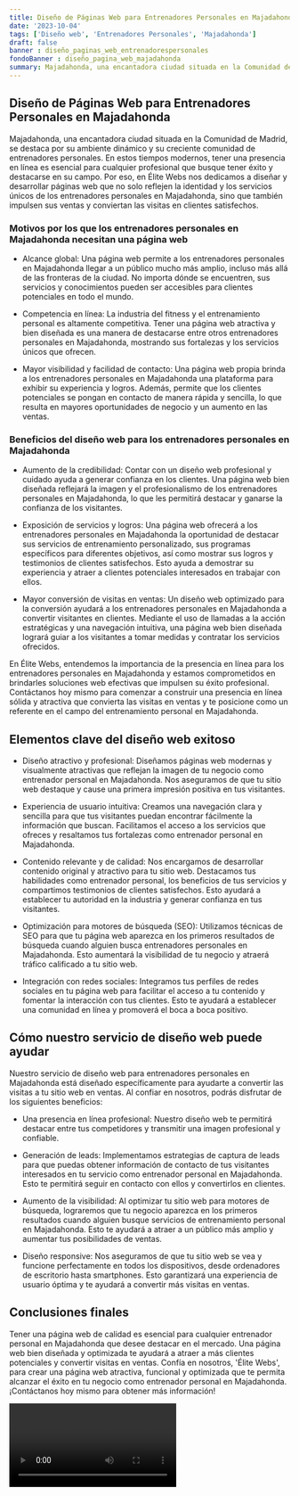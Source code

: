 ```yaml
---
title: Diseño de Páginas Web para Entrenadores Personales en Majadahonda
date: '2023-10-04'
tags: ['Diseño web', 'Entrenadores Personales', 'Majadahonda']
draft: false
banner : diseño_paginas_web_entrenadorespersonales
fondoBanner : diseño_pagina_web_majadahonda
summary: Majadahonda, una encantadora ciudad situada en la Comunidad de Madrid, se destaca por su ambiente dinámico y su creciente comunidad de entrenadores personales. En estos tiempos modernos, tener una presencia en línea es esencial para cualquier profesional que busque tener éxito y destacarse en su campo. Por eso, en Élite Webs nos dedicamos a diseñar y desarrollar páginas web que no solo reflejen la identidad y los servicios únicos de los entrenadores personales en Majadahonda, sino que también impulsen sus ventas y conviertan las visitas en clientes satisfechos.
---
```


## Diseño de Páginas Web para Entrenadores Personales en Majadahonda

Majadahonda, una encantadora ciudad situada en la Comunidad de Madrid, se destaca por su ambiente dinámico y su creciente comunidad de entrenadores personales. En estos tiempos modernos, tener una presencia en línea es esencial para cualquier profesional que busque tener éxito y destacarse en su campo. Por eso, en Élite Webs nos dedicamos a diseñar y desarrollar páginas web que no solo reflejen la identidad y los servicios únicos de los entrenadores personales en Majadahonda, sino que también impulsen sus ventas y conviertan las visitas en clientes satisfechos.

### Motivos por los que los entrenadores personales en Majadahonda necesitan una página web

- Alcance global: Una página web permite a los entrenadores personales en Majadahonda llegar a un público mucho más amplio, incluso más allá de las fronteras de la ciudad. No importa dónde se encuentren, sus servicios y conocimientos pueden ser accesibles para clientes potenciales en todo el mundo.

- Competencia en línea: La industria del fitness y el entrenamiento personal es altamente competitiva. Tener una página web atractiva y bien diseñada es una manera de destacarse entre otros entrenadores personales en Majadahonda, mostrando sus fortalezas y los servicios únicos que ofrecen.

- Mayor visibilidad y facilidad de contacto: Una página web propia brinda a los entrenadores personales en Majadahonda una plataforma para exhibir su experiencia y logros. Además, permite que los clientes potenciales se pongan en contacto de manera rápida y sencilla, lo que resulta en mayores oportunidades de negocio y un aumento en las ventas.

### Beneficios del diseño web para los entrenadores personales en Majadahonda

- Aumento de la credibilidad: Contar con un diseño web profesional y cuidado ayuda a generar confianza en los clientes. Una página web bien diseñada reflejará la imagen y el profesionalismo de los entrenadores personales en Majadahonda, lo que les permitirá destacar y ganarse la confianza de los visitantes.

- Exposición de servicios y logros: Una página web ofrecerá a los entrenadores personales en Majadahonda la oportunidad de destacar sus servicios de entrenamiento personalizado, sus programas específicos para diferentes objetivos, así como mostrar sus logros y testimonios de clientes satisfechos. Esto ayuda a demostrar su experiencia y atraer a clientes potenciales interesados en trabajar con ellos.

- Mayor conversión de visitas en ventas: Un diseño web optimizado para la conversión ayudará a los entrenadores personales en Majadahonda a convertir visitantes en clientes. Mediante el uso de llamadas a la acción estratégicas y una navegación intuitiva, una página web bien diseñada logrará guiar a los visitantes a tomar medidas y contratar los servicios ofrecidos.

En Élite Webs, entendemos la importancia de la presencia en línea para los entrenadores personales en Majadahonda y estamos comprometidos en brindarles soluciones web efectivas que impulsen su éxito profesional. Contáctanos hoy mismo para comenzar a construir una presencia en línea sólida y atractiva que convierta las visitas en ventas y te posicione como un referente en el campo del entrenamiento personal en Majadahonda.

<GifSeo />

<Cta />

## Elementos clave del diseño web exitoso

- Diseño atractivo y profesional: Diseñamos páginas web modernas y visualmente atractivas que reflejan la imagen de tu negocio como entrenador personal en Majadahonda. Nos aseguramos de que tu sitio web destaque y cause una primera impresión positiva en tus visitantes.

- Experiencia de usuario intuitiva: Creamos una navegación clara y sencilla para que tus visitantes puedan encontrar fácilmente la información que buscan. Facilitamos el acceso a los servicios que ofreces y resaltamos tus fortalezas como entrenador personal en Majadahonda.

- Contenido relevante y de calidad: Nos encargamos de desarrollar contenido original y atractivo para tu sitio web. Destacamos tus habilidades como entrenador personal, los beneficios de tus servicios y compartimos testimonios de clientes satisfechos. Esto ayudará a establecer tu autoridad en la industria y generar confianza en tus visitantes.

- Optimización para motores de búsqueda (SEO): Utilizamos técnicas de SEO para que tu página web aparezca en los primeros resultados de búsqueda cuando alguien busca entrenadores personales en Majadahonda. Esto aumentará la visibilidad de tu negocio y atraerá tráfico calificado a tu sitio web.

- Integración con redes sociales: Integramos tus perfiles de redes sociales en tu página web para facilitar el acceso a tu contenido y fomentar la interacción con tus clientes. Esto te ayudará a establecer una comunidad en línea y promoverá el boca a boca positivo.

## Cómo nuestro servicio de diseño web puede ayudar

Nuestro servicio de diseño web para entrenadores personales en Majadahonda está diseñado específicamente para ayudarte a convertir las visitas a tu sitio web en ventas. Al confiar en nosotros, podrás disfrutar de los siguientes beneficios:

- Una presencia en línea profesional: Nuestro diseño web te permitirá destacar entre tus competidores y transmitir una imagen profesional y confiable.

- Generación de leads: Implementamos estrategias de captura de leads para que puedas obtener información de contacto de tus visitantes interesados en tu servicio como entrenador personal en Majadahonda. Esto te permitirá seguir en contacto con ellos y convertirlos en clientes.

- Aumento de la visibilidad: Al optimizar tu sitio web para motores de búsqueda, lograremos que tu negocio aparezca en los primeros resultados cuando alguien busque servicios de entrenamiento personal en Majadahonda. Esto te ayudará a atraer a un público más amplio y aumentar tus posibilidades de ventas.

- Diseño responsive: Nos aseguramos de que tu sitio web se vea y funcione perfectamente en todos los dispositivos, desde ordenadores de escritorio hasta smartphones. Esto garantizará una experiencia de usuario óptima y te ayudará a convertir más visitas en ventas.

## Conclusiones finales

Tener una página web de calidad es esencial para cualquier entrenador personal en Majadahonda que desee destacar en el mercado. Una página web bien diseñada y optimizada te ayudará a atraer a más clientes potenciales y convertir visitas en ventas. Confía en nosotros, 'Élite Webs', para crear una página web atractiva, funcional y optimizada que te permita alcanzar el éxito en tu negocio como entrenador personal en Majadahonda. ¡Contáctanos hoy mismo para obtener más información!

<Video />

<CtaBot job='Entrenadores Personales' city='Majadahonda'/>

<Gmaps query='Majadahonda+españa+maps' />